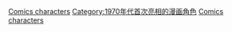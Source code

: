 {{cat topic in year| topic=首次亮相的漫画角色| year=1976}}

[[Category:1976年漫畫|Comics characters]]
[[Category:1970年代首次亮相的漫画角色|Category:1970年代首次亮相的漫画角色]]
[[Category:1976年面世的虛構角色|Comics characters]]